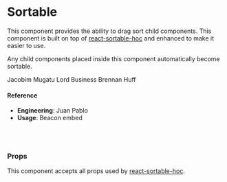 
<Meta title="Utilities/UI Interactive/Sortable" component={Sortable} />

# Sortable

This component provides the ability to drag sort child components. This component is built on top of [react-sortable-hoc](https://github.com/clauderic/react-sortable-hoc) and enhanced to make it easier to use.

Any child components placed inside this component automatically become sortable.

<Canvas>
  <Story name="default">
    <Sortable>
      <Card>Jacobim Mugatu</Card>
      <Card>Lord Business</Card>
      <Card>Brennan Huff</Card>
    </Sortable>
  </Story>
</Canvas>

#### Reference

- **Engineering**: Juan Pablo
- **Usage**: Beacon embed

<br />
<br />

### Props

This component accepts all props used by [react-sortable-hoc](https://github.com/clauderic/react-sortable-hoc).

<ArgsTable of={Sortable} />
